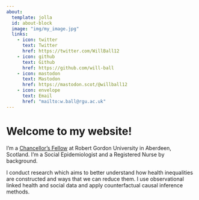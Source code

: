 ---
about:
  template: jolla
  id: about-block
  image: "img/my_image.jpg"
  links:
    - icon: twitter
      text: Twitter
      href: https://twitter.com/WillBall12
    - icon: github
      text: Github
      href: https://github.com/will-ball
    - icon: mastodon
      text: Mastodon
      href: https://mastodon.scot/@willball12
    - icon: envelope
      text: Email
      href: "mailto:w.ball@rgu.ac.uk"  
---

::: {#about-block}
:::

# Welcome to my website!

I'm a [Chancellor's Fellow](https://rgu-repository.worktribe.com/person/2005477/william-ball) at Robert Gordon University in Aberdeen, Scotland. I'm a Social Epidemiologist and a Registered Nurse by background.

I conduct research which aims to better understand how health inequalities are constructed and ways that we can reduce them. I use observational linked health and social data and apply counterfactual causal inference methods.

<a rel="me" href="https://mastodon.scot/@willball12"></a>
